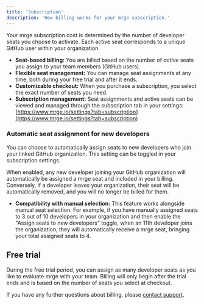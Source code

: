 ```yaml
---
title: 'Subscription'
description: 'How billing works for your mrge subscription.'
---
```


Your mrge subscription cost is determined by the number of developer seats you choose to activate. Each active seat corresponds to a unique GitHub user within your organization.

- **Seat-based billing:** You are billed based on the number of _active_ seats you assign to your team members (GitHub users).
- **Flexible seat management:** You can manage seat assignments at any time, both during your free trial and after it ends.
- **Customizable checkout:** When you purchase a subscription, you select the exact number of seats you need.
- **Subscription management:** Seat assignments and active seats can be viewed and managed through the subscription tab in your settings: [https://www.mrge.io/settings?tab=subscription](https://www.mrge.io/settings?tab=subscription)

### Automatic seat assignment for new developers

You can choose to automatically assign seats to new developers who join your linked GitHub organization. This setting can be toggled in your subscription settings.

When enabled, any new developer joining your GitHub organization will automatically be assigned a mrge seat and included in your billing. Conversely, if a developer leaves your organization, their seat will be automatically removed, and you will no longer be billed for them.

- **Compatibility with manual selection:** This feature works alongside manual seat selection. For example, if you have manually assigned seats to 3 out of 10 developers in your organization and then enable the "Assign seats to new developers" toggle, when an 11th developer joins the organization, they will automatically receive a mrge seat, bringing your total assigned seats to 4.

## Free trial

During the free trial period, you can assign as many developer seats as you like to evaluate mrge with your team. Billing will only begin after the trial ends and is based on the number of seats you select at checkout.

If you have any further questions about billing, please [contact support](mailto:contact@mrge.io).

